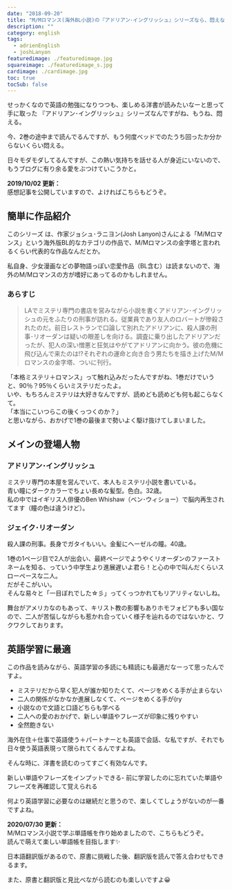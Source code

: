 ```yaml
---
date: "2018-09-20"
title: "M/Mロマンス(海外BL小説)の『アドリアン･イングリッシュ』シリーズなら、悶えながら英語の勉強ができる"
description: ""
category: english
tags:
  - adrienEnglish
  - joshLanyon
featuredimage: ./featuredimage.jpg
squareimage: ./featuredimage_s.jpg
cardimage: ./cardimage.jpg
toc: true
tocSub: false
---
```



せっかくなので英語の勉強になりつつも、楽しめる洋書が読みたいなーと思って手に取った 『アドリアン･イングリッシュ』シリーズなんですがね、もうね、悶える。

今、2巻の途中まで読んでるんですが、もう何度ベッドでのたうち回ったか分からないくらい悶える。

日々モダモダしてるんですが、この熱い気持ちを話せる人が身近にいないので、もうブログに有り余る愛をぶつけていこうかと。

__2019/10/02 更新：__  
感想記事を公開していますので、よければこちらもどうぞ。

<InternalLink slug="/mm-romance/fatal-shadows/" />

<InternalLink slug="/mm-romance/a-dangerous-thing/" />

## 簡単に作品紹介

このシリーズ は、作家ジョシュ･ラニヨン(Josh Lanyon)さんによる「M/Mロマンス」という海外版BL的なカテゴリの作品で、M/Mロマンスの金字塔と言われるくらい代表的な作品なんだとか。

私自身、少女漫画などの夢物語っぽい恋愛作品（BL含む）は読まないので、海外のM/Mロマンスの方が嗜好にあってるのかもしれません。

### あらすじ

<Blockquote srcName="天使の影 (アドリアン･イングリッシュ #1)" srcURL="https://amzn.to/2LTouKs">
LAでミステリ専門の書店を営みながら小説を書くアドリアン･イングリッシュの元をふたりの刑事が訪れる。従業員であり友人のロバートが惨殺されたのだ。前日レストランで口論して別れたアドリアンに、殺人課の刑事･リオーダンは疑いの眼差しを向ける。調査に乗り出したアドリアンだったが、犯人の深い憎悪と狂気はやがてアドリアンに向かう。彼の危機に飛び込んで来たのは!?それぞれの運命と向き合う男たちを描き上げたM/Mロマンスの金字塔、ついに刊行。
</Blockquote>

「本格ミステリ＋ロマンス」って触れ込みだったんですがね、1巻だけでいうと、90％？95％くらいミステリだったよ。  
いや、もちろんミステリは大好きなんですが、読めども読めども何も起こらなくて。  
「本当にこいつらこの後くっつくのか？」  
と思いながら、おかげで1巻の最後まで勢いよく駆け抜けてしまいました。

## メインの登場人物

### アドリアン･イングリッシュ

ミステリ専門の本屋を営んでいて、本人もミステリ小説を書いている。  
青い瞳にダークカラーでちょい長めな髪型。色白。32歳。  
私の中ではイギリス人俳優のBen Whishaw（ベン･ウィショー）で脳内再生されてます（瞳の色は違うけど）。

### ジェイク･リオーダン

殺人課の刑事。長身でガタイもいい。金髪にヘーゼルの瞳。40歳。

1巻の1ページ目で2人が出会い、最終ページでようやくリオーダンのファーストネームを知る、っていう中学生より進展遅いよ君ら！と心の中で叫んだくらいスローペースな二人。  
だがそこがいい。  
そんな易々と「一目ぼれでした☆彡」ってくっつかれてもリアリティないしね。

舞台がアメリカなのもあって、キリスト教の影響もありホモフォビアも多い国なので、二人が苦悩しながらも惹かれ合っていく様子を辿れるのではないかと、ワクワクしております。

## 英語学習に最適

この作品を読みながら、英語学習の多読にも精読にも最適だなーって思ったんですよ。

- ミステリだから早く犯人が誰か知りたくて、ページをめくる手が止まらない
- 二人の関係がなかなか進展しなくて、ページをめくる手が(ry
- 小説なので文語と口語どちらも学べる
- 二人への愛のおかげで、新しい単語やフレーズが印象に残りやすい
- 全然飽きない

海外在住＋仕事で英語使う＋パートナーとも英語で会話、な私ですが、それでも日々使う英語表現って限られてくるんですよね。

そんな時に、洋書を読むのってすごく有効なんです。

新しい単語やフレーズをインプットできる-
前に学習したのに忘れていた単語やフレーズを再確認して覚えられる

何より英語学習に必要なのは継続だと思うので、楽しくてしょうがないのが一番ですよね。

__2020/07/30 更新：__  
M/Mロマンス小説で学ぶ単語帳を作り始めましたので、こちらもどうぞ。  
読んで萌えて楽しい単語帳を目指します✨

<InternalLink slug="/english/vocabulary/" />

日本語翻訳版があるので、原書に挑戦した後、翻訳版を読んで答え合わせもできるます。

また、原書と翻訳版と見比べながら読むのも楽しいですよ😀

<Amazon book="fatalShadows" />

<AffiliateBanner />
